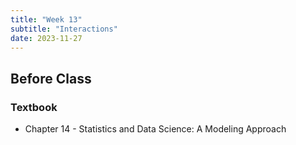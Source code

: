 ```yaml
---
title: "Week 13"
subtitle: "Interactions"
date: 2023-11-27
---
```

## Before Class

### Textbook

- Chapter 14 - Statistics and Data Science: A Modeling Approach
